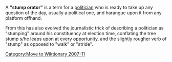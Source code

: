 A '''"stump orator"''' is a term for a [[politician]] who is ready to take up any question of the day, usually a political one, and harangue upon it from any platform offhand.

From this has also evolved the journalistic trick of describing a politician as "stumping" around his constituency at election time, conflating the tree stump s/he leaps upon at every opportunity, and the slightly rougher verb of "stump" as opposed to "walk" or "stride".

{{Nuttall}}
[[Category:Move to Wiktionary 2007-11]]